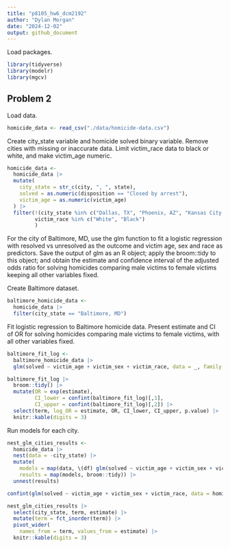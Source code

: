 ```yaml
---
title: "p8105_hw6_dcm2192"
author: "Dylan Morgan"
date: "2024-12-02"
output: github_document
---
```


Load packages.
```r
library(tidyverse)
library(modelr)
library(mgcv)
```

## Problem 2

Load data. 
```r
homicide_data <- read_csv("./data/homicide-data.csv")
```

Create city_state variable and homicide solved binary variable. 
Remove cities with missing or inaccurate data. 
Limit victim_race data to black or white, and make victim_age numeric.
```r
homicide_data <-
  homicide_data |>
  mutate(
    city_state = str_c(city, ", ", state), 
    solved = as.numeric(disposition == "Closed by arrest"), 
    victim_age = as.numeric(victim_age)
  ) |> 
  filter(!(city_state %in% c("Dallas, TX", "Phoenix, AZ", "Kansas City, MO", "Tulsa, AL")), 
         victim_race %in% c("White", "Black")
         )
```

For the city of Baltimore, MD, use the glm function to fit a logistic regression with resolved vs unresolved as the outcome and victim age, sex and race as predictors. Save the output of glm as an R object; apply the broom::tidy to this object; and obtain the estimate and confidence interval of the adjusted odds ratio for solving homicides comparing male victims to female victims keeping all other variables fixed.

Create Baltimore dataset.
```r
baltimore_homicide_data <- 
  homicide_data |> 
  filter(city_state == "Baltimore, MD")
```

Fit logistic regression to Baltimore homicide data. 
Present estimate and CI of OR for solving homicides comparing male victims to female victims, with all other variables fixed. 
```r
baltimore_fit_log <- 
  baltimore_homicide_data |> 
  glm(solved ~ victim_age + victim_sex + victim_race, data = _, family = binomial())

baltimore_fit_log |>
  broom::tidy() |>
  mutate(OR = exp(estimate), 
         CI_lower = confint(baltimore_fit_log)[,1], 
         CI_upper = confint(baltimore_fit_log)[,2]) |>
  select(term, log_OR = estimate, OR, CI_lower, CI_upper, p.value) |>
  knitr::kable(digits = 3)
```

Run models for each city.
```r
nest_glm_cities_results <- 
  homicide_data |> 
  nest(data = -city_state) |> 
  mutate(
    models = map(data, \(df) glm(solved ~ victim_age + victim_sex + victim_race, data = df)), 
    results = map(models, broom::tidy)) |> 
  unnest(results)

confint(glm(solved ~ victim_age + victim_sex + victim_race, data = homicide_data))

nest_glm_cities_results |> 
  select(city_state, term, estimate) |> 
  mutate(term = fct_inorder(term)) |> 
  pivot_wider(
    names_from = term, values_from = estimate) |> 
  knitr::kable(digits = 3)
```





